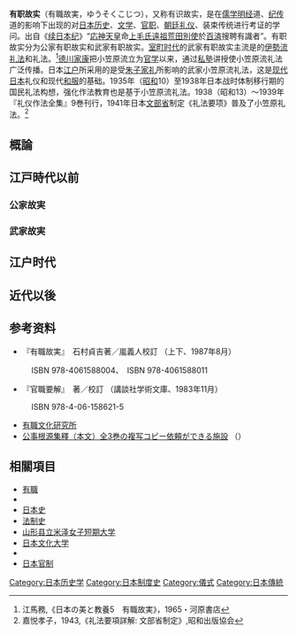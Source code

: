 '''有职故实'''（有職故実，ゆうそくこじつ），又称有识故实，是在[[儒学|儒学]][[明经|明经]]道、[[紀傳體|纪传]]道的影响下出现的对[[日本历史|日本历史]]、[[日本文学|文学]]、[[官职|官职]]、[[朝廷|朝廷]][[礼仪|礼仪]]、装束传统进行考证的学问。出自《[[续日本纪|续日本纪]]》“[[應神天皇|応神天皇]]命[[上毛氏|上毛氏]][[遠祖|遠祖]][[:ja荒田別使|荒田別使]]於[[百濟|百済]]搜聘有識者”。有职故实分为公家有职故实和武家有职故实。[[室町时代|室町时代]]的武家有职故实主流是{{tsl|ja|伊勢貞陸|伊勢貞陸}}的[[伊勢流|伊勢流]][[礼法|礼法]]和{{tsl|ja|小笠原流|小笠原流}}礼法。<ref>江馬務,《日本の美と教養5　有職故実》，1965・河原書店</ref>[[德川家康|德川家康]]把小笠原流立为[[官学|官学]]以来，通过[[私塾|私塾]]讲授使小笠原流礼法广泛传播。日本[[江户|江户]]所采用的是受[[朱子家礼|朱子家礼]]所影响的武家小笠原流礼法，这是[[现代日本|现代日本]]礼仪和现代[[和服|和服]]的基础。1935年（[[昭和|昭和]]10）至1938年日本战时体制移行期的国民礼法构想，强化作法教育也是基于小笠原流礼法。1938（昭和13）～1939年『礼仪作法全集』9巻刊行，1941年日本[[文部省|文部省]]制定《礼法要项》普及了小笠原礼法。<ref>嘉悦孝子，1943,《礼法要項詳解: 文部省制定》,昭和出版協会</ref>
==概論== 
== 江戸時代以前 ==
=== 公家故実 ===
=== 武家故実 ===
==江户时代== 
== 近代以後 ==
== 参考资料 ==
<references/>
*『有職故実』　石村貞吉著／嵐義人校訂 （{{tsl|ja|講談社学術文庫|講談社学術文庫}}上下、1987年8月） 
: ISBN 978-4061588004、　ISBN 978-4061588011
*『官職要解』　{{tsl|ja|和田英松|和田英松}}著／{{tsl|ja|所功|所功}}校訂 （講談社学術文庫、1983年11月） 
: ISBN 978-4-06-158621-5
*[http://yuusoku.jp/ 有職文化研究所] {{Wayback|url=http://yuusoku.jp/ |date=20190805214625 }}
*[http://www.i-apple.jp/lib/200/21al301.html 公事根源集釋（本文）全3巻の複写コピー依頼ができる施設] {{Wayback|url=http://www.i-apple.jp/lib/200/21al301.html |date=20120212041845 }}（{{tsl|ja|長野電波技術研究所附属図書館|長野電波技術研究所附屬圖書館}}）

== 相關項目 ==
*[[有職|有職]]
*{{tsl|ja|有職読み|}}
*[[日本史|日本史]]
*[[法制史|法制史]]
*[[山形县立米泽女子短期大学|山形县立米泽女子短期大学]]
*[[日本文化大學|日本文化大学]]
*{{tsl|ja|宮中祭祀|宮中祭祀}}
*[[日本古代职官|日本官制]]

[[Category:日本历史学|Category:日本历史学]]
[[Category:日本制度史|Category:日本制度史]]
[[Category:儀式|Category:儀式]]
[[Category:日本傳統|Category:日本傳統]]